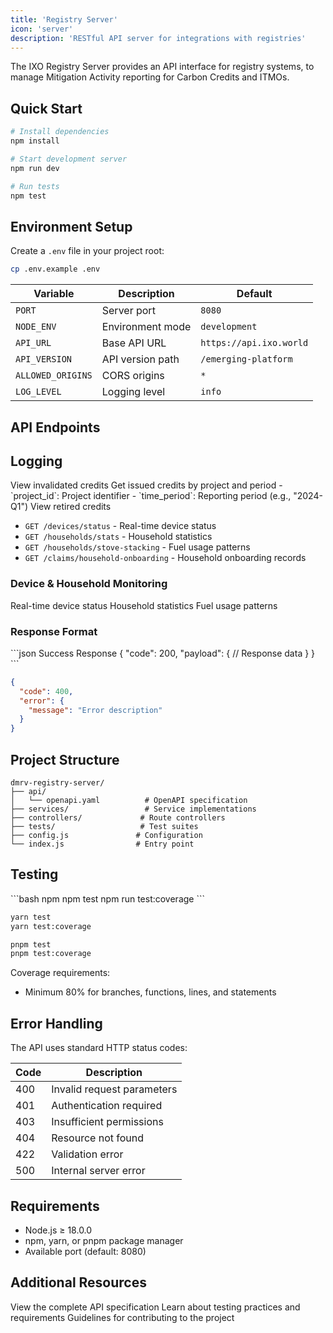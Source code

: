 ```yaml
---
title: 'Registry Server'
icon: 'server'
description: 'RESTful API server for integrations with registries'
---
```


<Tip>
    The IXO Registry Server provides an API interface for registry systems, to manage Mitigation Activity reporting for Carbon Credits and ITMOs.
</Tip>

## Quick Start

```bash
# Install dependencies
npm install

# Start development server
npm run dev

# Run tests
npm test
```

## Environment Setup

Create a `.env` file in your project root:

```bash
cp .env.example .env
```

| Variable | Description | Default |
| --- | --- | --- |
| `PORT` | Server port | `8080` |
| `NODE_ENV` | Environment mode | `development` |
| `API_URL` | Base API URL | `https://api.ixo.world` |
| `API_VERSION` | API version path | `/emerging-platform` |
| `ALLOWED_ORIGINS` | CORS origins | `*` |
| `LOG_LEVEL` | Logging level | `info` |

## API Endpoints

## Logging

<ResponseField name="GET /credits/cancelled" type="endpoint">
  View invalidated credits
</ResponseField>

<ResponseField name="GET /credits/issued" type="endpoint">
  Get issued credits by project and period
  
  <Expandable title="Parameters">
    - `project_id`: Project identifier
    - `time_period`: Reporting period (e.g., "2024-Q1")
  </Expandable>
</ResponseField>

<ResponseField name="GET /credits/retired" type="endpoint">
  View retired credits
</ResponseField>

- `GET /devices/status` - Real-time device status
- `GET /households/stats` - Household statistics
- `GET /households/stove-stacking` - Fuel usage patterns
- `GET /claims/household-onboarding` - Household onboarding records

### Device & Household Monitoring

<ResponseField name="GET /devices/status" type="endpoint">
  Real-time device status
</ResponseField>

<ResponseField name="GET /households/stats" type="endpoint">
  Household statistics
</ResponseField>

<ResponseField name="GET /households/stove-stacking" type="endpoint">
  Fuel usage patterns
</ResponseField>

### Response Format

<CodeGroup>
```json Success Response
{
  "code": 200,
  "payload": {
    // Response data
  }
}
```

```json Error Response
{
  "code": 400,
  "error": {
    "message": "Error description"
  }
}
```
</CodeGroup>

## Project Structure

```
dmrv-registry-server/
├── api/
│   └── openapi.yaml          # OpenAPI specification
├── services/                 # Service implementations
├── controllers/             # Route controllers
├── tests/                   # Test suites
├── config.js               # Configuration
└── index.js                # Entry point
```

## Testing

<CodeGroup>
```bash npm
npm test
npm run test:coverage
```

```bash yarn
yarn test
yarn test:coverage
```

```bash pnpm
pnpm test
pnpm test:coverage
```
</CodeGroup>

Coverage requirements:
- Minimum 80% for branches, functions, lines, and statements

## Error Handling

The API uses standard HTTP status codes:

| Code | Description |
| --- | --- |
| 400 | Invalid request parameters |
| 401 | Authentication required |
| 403 | Insufficient permissions |
| 404 | Resource not found |
| 422 | Validation error |
| 500 | Internal server error |

## Requirements

- Node.js ≥ 18.0.0
- npm, yarn, or pnpm package manager
- Available port (default: 8080)

## Additional Resources

<CardGroup>
<Card title="OpenAPI Specification" icon="file-code" href="/api/openapi.yaml">
  View the complete API specification
</Card>

<Card title="Testing Guide" icon="vial" href="/docs/testing">
  Learn about testing practices and requirements
</Card>

<Card title="Contributing" icon="code-pull-request" href="/docs/contributing">
  Guidelines for contributing to the project
</Card>
</CardGroup>